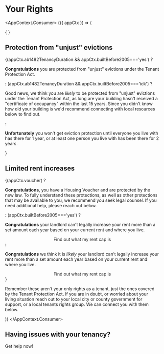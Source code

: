 
# Your Rights



<AppContext.Consumer>
    {({ appCtx }) => (
        <div>
            {
                <AutoSubmit />
            }
            <h2>Protection from "unjust" evictions</h2>
            {(appCtx.ab1482TenancyDuration && appCtx.builtBefore2005==='yes') ?
                <p><strong>Congratulations</strong> you are protected from "unjust" evictions under the Tenant Protection Act.</p>
            : (appCtx.ab1482TenancyDuration && appCtx.builtBefore2005==='idk') ?
                <p>Good news, we think you are <em>likely</em> to be protected from "unjust" evictions under the Tenant Protection Act, as long are your building hasn't received a "certificate of occupancy" within the last 15 years. Since you didn't know how old your building is we'd recommend connecting with local resources below to find out.</p>
            :
                <p><strong>Unfortunately</strong> you won't get eviction protection until everyone you live with has there for 1 year, or at least one person you live with has been there for 2 years.</p>
            }
            <h2>Limited rent increases</h2>
            {(appCtx.voucher) ?
            <div>
                <p><strong>Congratulations</strong>, you have a Housing Voucher and are protected by the new law. To fully understand these protections, as well as other protections that may be available to you, we recommend you seek legal counsel. If you need additional help, please reach out below.</p>
            </div>
            : (appCtx.builtBefore2005==='yes') ?
            <div>
                <p><strong>Congratulations</strong> your landlord can't legally increase your rent more than a set amount each year based on your current rent and where you live.</p>
                <center><PrimaryButton to="/calculator">Find out what my rent cap is</PrimaryButton></center>
            </div>
            :
            <div>
                <p><strong>Congratulations</strong> we think it is <em>likely</em> your landlord can't legally increase your rent more than a set amount each year based on your current rent and where you live.</p>
                <center><PrimaryButton to="/calculator">Find out what my rent cap is</PrimaryButton></center>
            </div>
            }
            <p>Remember these aren't your only rights as a tenant, just the ones covered by the Tenant Protection Act. If you are in doubt, or worried about your living situation reach out to your local city or county government for support, or a local tenants rights group. We can connect you with them below.</p>
        </div>
    )}
</AppContext.Consumer>

## Having issues with your tenancy?
<PrimaryButton to="/getHelp">Get help now!</PrimaryButton>

